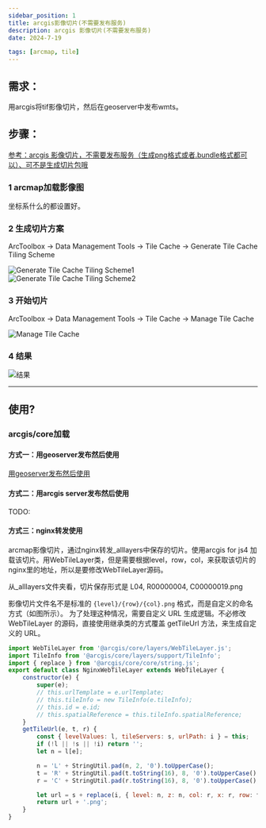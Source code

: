 ```yaml
---
sidebar_position: 1
title: arcgis影像切片(不需要发布服务)
description: arcgis 影像切片(不需要发布服务)
date: 2024-7-19

tags: [arcmap, tile]
---
```


## 需求：

用arcgis将tif影像切片，然后在geoserver中发布wmts。  

## 步骤：  

[参考：arcgis 影像切片，不需要发布服务（生成png格式或者.bundle格式都可以）、可不是生成切片包哦](https://blog.csdn.net/yangniceyangyang/article/details/104254494)

### 1 arcmap加载影像图

坐标系什么的都设置好。

### 2 生成切片方案  

ArcToolbox -> Data Management Tools -> Tile Cache -> Generate Tile Cache Tiling Scheme  

![Generate Tile Cache Tiling Scheme1](./img/arcmap切片/生成切片方案1.png)  
![Generate Tile Cache Tiling Scheme2](./img/arcmap切片/生成切片方案2.png)  


### 3 开始切片

ArcToolbox -> Data Management Tools -> Tile Cache -> Manage Tile Cache  

![Manage Tile Cache](./img/arcmap切片/开始切片.png)  


### 4 结果

![结果](./img/arcmap切片/结果.png)  



---

## 使用?  

### arcgis/core加载

#### 方式一：用geoserver发布然后使用  

[用geoserver发布然后使用](https://nullaha.github.io//docs/gis/geoserver/geoserver%E5%8F%91%E5%B8%83%E5%9B%BE%E5%B1%82%E6%9C%8D%E5%8A%A1#geoserver-%E5%8F%91%E5%B8%83wmts%E6%9C%8D%E5%8A%A1geoserver-%E5%8F%91%E5%B8%83arcmap%E5%88%87%E7%89%87-) 


#### 方式二：用arcgis server发布然后使用  

TODO: 

#### 方式三：nginx转发使用  

arcmap影像切片，通过nginx转发_alllayers中保存的切片。使用arcgis for js4 加载该切片。用WebTileLayer类，但是需要根据level，row，col，来获取该切片的nginx里的地址，所以是要修改WebTileLayer源码。  

从_alllayers文件夹看，切片保存形式是 L04, R00000004, C00000019.png   

影像切片文件名不是标准的 `{level}/{row}/{col}.png` 格式，而是自定义的命名方式（如图所示）。
为了处理这种情况，需要自定义 URL 生成逻辑。不必修改 WebTileLayer 的源码，直接使用继承类的方式覆盖 getTileUrl 方法，来生成自定义的 URL。  

```js 
import WebTileLayer from '@arcgis/core/layers/WebTileLayer.js';
import TileInfo from '@arcgis/core/layers/support/TileInfo';
import { replace } from '@arcgis/core/core/string.js';
export default class NginxWebTileLayer extends WebTileLayer {
    constructor(e) {
        super(e);
        // this.urlTemplate = e.urlTemplate;
        // this.tileInfo = new TileInfo(e.tileInfo);
        // this.id = e.id;
        // this.spatialReference = this.tileInfo.spatialReference;
    }
    getTileUrl(e, t, r) {
        const { levelValues: l, tileServers: s, urlPath: i } = this;
        if (!l || !s || !i) return '';
        let n = l[e];

        n = 'L' + StringUtil.pad(n, 2, '0').toUpperCase();
        t = 'R' + StringUtil.pad(t.toString(16), 8, '0').toUpperCase();
        r = 'C' + StringUtil.pad(r.toString(16), 8, '0').toUpperCase();

        let url = s + replace(i, { level: n, z: n, col: r, x: r, row: t, y: t });
        return url + '.png';
    }
}

```

